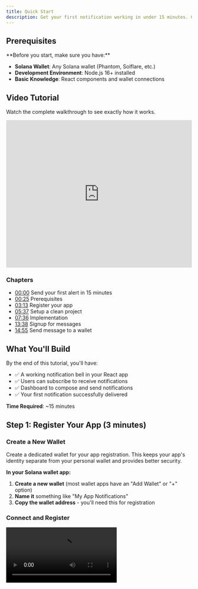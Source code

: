 ```yaml
---
title: Quick Start
description: Get your first notification working in under 15 minutes. Complete flow from dashboard registration to sending your first notification.
---
```



## Prerequisites

<Info>
**Before you start, make sure you have:**

- **Solana Wallet**: Any Solana wallet (Phantom, Solflare, etc.)
- **Development Environment**: Node.js 16+ installed
- **Basic Knowledge**: React components and wallet connections
</Info>

## Video Tutorial

Watch the complete walkthrough to see exactly how it works.

<iframe
  width="100%"
  height="400"
  src="https://www.youtube.com/embed/aPLaXqEkzJY"
  title="YouTube video player"
  frameBorder="0"
  allow="accelerometer; autoplay; clipboard-write; encrypted-media; gyroscope; picture-in-picture"
  allowFullScreen
></iframe>

### Chapters
- [00:00](https://youtu.be/aPLaXqEkzJY?t=0) Send your first alert in 15 minutes
- [00:25](https://youtu.be/aPLaXqEkzJY?t=25) Prerequisites
- [03:13](https://youtu.be/aPLaXqEkzJY?t=193) Register your app
- [05:37](https://youtu.be/aPLaXqEkzJY?t=337) Setup a clean project
- [07:36](https://youtu.be/aPLaXqEkzJY?t=456) Implementation
- [13:38](https://youtu.be/aPLaXqEkzJY?t=818) Signup for messages
- [14:55](https://youtu.be/aPLaXqEkzJY?t=895) Send message to a wallet

## What You'll Build

By the end of this tutorial, you'll have:
- ✅ A working notification bell in your React app
- ✅ Users can subscribe to receive notifications
- ✅ Dashboard to compose and send notifications
- ✅ Your first notification successfully delivered

**Time Required**: ~15 minutes 


## Step 1: Register Your App (3 minutes)

### Create a New Wallet

<Warning>
Create a dedicated wallet for your app registration. This keeps your app's identity separate from your personal wallet and provides better security.
</Warning>

**In your Solana wallet app:**
1. **Create a new wallet** (most wallet apps have an "Add Wallet" or "+" option)
2. **Name it** something like "My App Notifications" 
3. **Copy the wallet address** - you'll need this for registration

### Connect and Register

<video src="https://res.cloudinary.com/dnxjhra4h/video/upload/v1755639830/register-your-project_lki0ep.mp4" controls />

1. **Visit**: [https://dashboard.dialect.to/](https://dashboard.dialect.to)
2. **Click**: "Alerts" in the left sidebar
3. **Click**: "Guide" tab (don't get confused by "Compose")
4. **Connect**: Your **new** wallet (not your main wallet)
5. **Sign**: The message to authenticate

### Complete Registration

Fill out your app information:
- **Project Logo**: Upload your app's logo
- **Project Name**: Your application name
- **Description**: Brief description of your app

Click **"Register"** and wait for the ✅ confirmation.

### Save Your App Address

**Important**: Copy your app address from the bottom-left corner (click "Copy Address"). This should match the public key of the wallet you just created.

```bash
# This is your app's public key - save it!
dappAddress=5XCdQVqopjAoVkNhkXWHmeHNhRS5bPiATUULy8FHDySX
```

**Note**: This address will be used to initialize the Dialect SDK in your React component (Step 3).

## Step 2: Set Up Your Project (3 minutes)

<Tip>
If you already have an existing React/Next.js project, you can skip this step and jump directly to [Step 3: Add Notification Bell](#step-3-add-notification-bell-4-minutes). The notification bell works with any React application.
</Tip>

### Clone the Scaffold

We'll start with a fresh project using the Solana app scaffold:

```bash
# Create a new Solana dApp scaffold
npx create-solana-dapp@latest alerts-tutorial

# Choose your options when prompted:
# - Framework: Next.js (A React framework by Vercel)
# - Template: gill-next-tailwind (Next.js, Tailwind, gill based on @solana/kit, Wallet UI)

# Navigate to the project
cd alerts-tutorial

# Start development server
npm run dev
```

Open [http://localhost:3000](http://localhost:3000) to verify your scaffold is running correctly.

## Step 3: Add Notification Bell (4 minutes)

### Install Dialect Packages

<Tabs>
<Tab title="npm">

```bash
npm install @dialectlabs/react-ui @dialectlabs/react-sdk-blockchain-solana
```

</Tab>
<Tab title="yarn">

```bash
yarn add @dialectlabs/react-ui @dialectlabs/react-sdk-blockchain-solana
```

</Tab>
</Tabs>

### Create Notification Component

Create a new file `src/components/DialectNotificationComponent.tsx`:

```tsx title="src/components/DialectNotificationComponent.tsx"
"use client";

import "@dialectlabs/react-ui/index.css";
import { DialectSolanaSdk } from "@dialectlabs/react-sdk-blockchain-solana";
import { NotificationsButton } from "@dialectlabs/react-ui";

// Replace with your actual app address from Step 1
const dappAddress = "5XCdQVqopjAoVkNhkXWHmeHNhRS5bPiATUULy8FHDySX";

export const DialectNotificationComponent = () => {
  return (
    <DialectSolanaSdk
      dappAddress={dappAddress}
      config={{
        environment: "production",
      }}
    >
      <NotificationsButton />
    </DialectSolanaSdk>
  );
};

``` 

### Add to Your App Header

Add the notification bell to your app's header next to the wallet button.

Find the header file `src/components/app-header.tsx` and add the notification component:

```tsx title="src/components/app-header.tsx"
// Add this import at the top with the other imports
import { DialectNotificationComponent } from "@/components/DialectNotificationComponent";

// Find the section with the wallet and other buttons, then add the component:
<div className="hidden md:flex items-center gap-4">
  <DialectNotificationComponent />
  <WalletButton />
  <ClusterButton />
  <ThemeSelect />
</div>
```

### Test the Component

<img src="https://res.cloudinary.com/dnxjhra4h/image/upload/f_auto,q_auto/dialect-docs/alert-bell-saffold.png" alt="Screenshot highlighting Alert Bell icon in Navigation Bar incl. Modal" />

Refresh your browser and you should see the notification bell next to your wallet button and cluster selector in the top navigation.

## Step 4: User Subscribes to Notifications (2 minutes)

<video src="https://res.cloudinary.com/dnxjhra4h/video/upload/v1755637716/subscribe-to-notifications-topics-and-channels_tviyki.mp4" controls />

In the next step, your users need to opt-in into notifications:

### Subscribe Process

1. **Connect Wallet**: User connects their wallet to your app
2. **Click Bell**: User clicks the notification bell
3. **Set Up Notifications**: Click "Set up notifications" 
4. **Enable Notifications**: Make sure the toggle is "ON" (very important!)
5. **Choose Additional Channels**: 
   - 📧 **Email**: User can optionally add their email
   - 📱 **Telegram**: User can optionally add their Telegram handle

## Step 5: Send Your First Notification (3 minutes)

<video src="https://res.cloudinary.com/dnxjhra4h/video/upload/v1755771901/send-alert_mafcyz.mp4" controls />

Now send a notification using the dashboard:

### Using the Dashboard

1. **Go back to**: [https://dashboard.dialect.to](https://dashboard.dialect.to)
2. **Click**: "Compose" tab
3. **You'll see**: "1 subscriber" (the user who just signed up)
4. **Write your message**:
   - **Title**: "🎉 Welcome to My App!"
   - **Body**: "This is your first notification from [Your App Name]"
5. **Click**: "Send"

### Verify It Works

<img src="https://res.cloudinary.com/dnxjhra4h/image/upload/f_auto,q_auto/dialect-docs/notif-received.png" alt="Notification received via React UI component" />

Go back to your app or our [Alerts Example App](https://alerts-example.dialect.to) and:
- The notification bell should show a green dot (unread notification)
- Click the bell to see your message: "Welcome to My App!"
- The message shows "This is your first notification..."

**🎉 Congratulations! You've sent your first notification!**

## Troubleshooting

### ❌ "No subscribers found"
- Make sure the user clicked the bell and enabled notifications
- **Very important**: Check that the toggle is "ON" in the notification settings (sometimes it defaults to "OFF")

### ❌ "Component not rendering"
- Ensure you imported the CSS: `import "@dialectlabs/react-ui/index.css"`
- Check that your app address is correct
- Verify wallet connection is working

### ❌ "User not receiving notifications"
- User must connect wallet and enable notifications first
- Check dashboard analytics to see delivery status
- Verify the target wallet address is correct

## Customization

Want to customize the look and feel of your notification bell? Check out our **[Event Detection and Monitoring](/alerts/alerts-and-monitoring/index)** guide where you can see how companies like Tensor have customized the notification widget to match their brand.

You'll find detailed styling options including:
- Custom colors and themes
- Component styling with CSS
- Complete customization examples

## Learn More

- **[Sending Guide](/alerts/send/index)** - Send alerts to your users either programmatic or by using or no-code Dashboard
- **[Universal Inbox Guide](/alerts/integrate-inbox/index)** - Integrate an Inbox using APIs or advanced UI components
- **[Event Detection and Monitoring](/alerts/alerts-and-monitoring/index)**: Use events to send notifications to your users
- **[API Guide](/api-guide)** - Get an overview of available API endpoints

**🎉 You're all set!** You now have notifications working in your app. Your users can receive important updates directly in their wallets, and you can reach them programmatically from your backend.